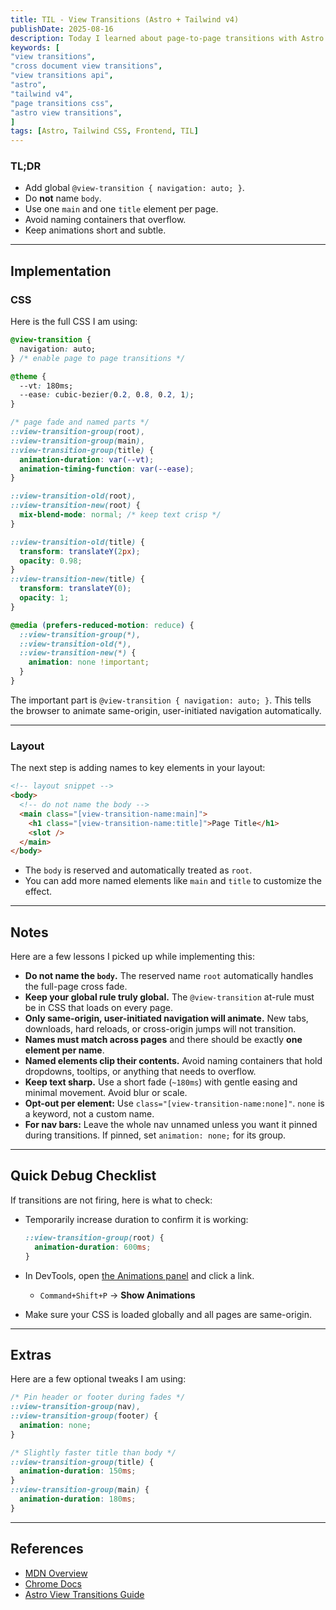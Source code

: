 ```yaml
---
title: TIL - View Transitions (Astro + Tailwind v4)
publishDate: 2025-08-16
description: Today I learned about page-to-page transitions with Astro and Tailwind v4. No router, no JS.
keywords: [
"view transitions",
"cross document view transitions",
"view transitions api",
"astro",
"tailwind v4",
"page transitions css",
"astro view transitions",
]
tags: [Astro, Tailwind CSS, Frontend, TIL]
---
```


### TL;DR

- Add global `@view-transition { navigation: auto; }`.
- Do **not** name `body`.
- Use one `main` and one `title` element per page.
- Avoid naming containers that overflow.
- Keep animations short and subtle.

---

## Implementation

### CSS

Here is the full CSS I am using:

```css
@view-transition {
  navigation: auto;
} /* enable page to page transitions */

@theme {
  --vt: 180ms;
  --ease: cubic-bezier(0.2, 0.8, 0.2, 1);
}

/* page fade and named parts */
::view-transition-group(root),
::view-transition-group(main),
::view-transition-group(title) {
  animation-duration: var(--vt);
  animation-timing-function: var(--ease);
}

::view-transition-old(root),
::view-transition-new(root) {
  mix-blend-mode: normal; /* keep text crisp */
}

::view-transition-old(title) {
  transform: translateY(2px);
  opacity: 0.98;
}
::view-transition-new(title) {
  transform: translateY(0);
  opacity: 1;
}

@media (prefers-reduced-motion: reduce) {
  ::view-transition-group(*),
  ::view-transition-old(*),
  ::view-transition-new(*) {
    animation: none !important;
  }
}
```

The important part is `@view-transition { navigation: auto; }`. This tells the browser to animate same-origin, user-initiated navigation automatically.

---

### Layout

The next step is adding names to key elements in your layout:

```html
<!-- layout snippet -->
<body>
  <!-- do not name the body -->
  <main class="[view-transition-name:main]">
    <h1 class="[view-transition-name:title]">Page Title</h1>
    <slot />
  </main>
</body>
```

- The `body` is reserved and automatically treated as `root`.
- You can add more named elements like `main` and `title` to customize the effect.

---

## Notes

Here are a few lessons I picked up while implementing this:

- **Do not name the `body`.** The reserved name `root` automatically handles the full-page cross fade.
- **Keep your global rule truly global.** The `@view-transition` at-rule must be in CSS that loads on every page.
- **Only same-origin, user-initiated navigation will animate.** New tabs, downloads, hard reloads, or cross-origin jumps will not transition.
- **Names must match across pages** and there should be exactly **one element per name**.
- **Named elements clip their contents.** Avoid naming containers that hold dropdowns, tooltips, or anything that needs to overflow.
- **Keep text sharp.** Use a short fade (`~180ms`) with gentle easing and minimal movement. Avoid blur or scale.
- **Opt-out per element:** Use `class="[view-transition-name:none]"`. `none` is a keyword, not a custom name.
- **For nav bars:** Leave the whole nav unnamed unless you want it pinned during transitions. If pinned, set `animation: none;` for its group.

---

## Quick Debug Checklist

If transitions are not firing, here is what to check:

- Temporarily increase duration to confirm it is working:

  ```css
  ::view-transition-group(root) {
    animation-duration: 600ms;
  }
  ```

- In DevTools, open [the Animations panel](https://developer.chrome.com/docs/devtools/css/animations) and click a link.
  - `Command+Shift+P` → **Show Animations**

- Make sure your CSS is loaded globally and all pages are same-origin.

---

## Extras

Here are a few optional tweaks I am using:

```css
/* Pin header or footer during fades */
::view-transition-group(nav),
::view-transition-group(footer) {
  animation: none;
}

/* Slightly faster title than body */
::view-transition-group(title) {
  animation-duration: 150ms;
}
::view-transition-group(main) {
  animation-duration: 180ms;
}
```

---

## References

- [MDN Overview](https://developer.mozilla.org/en-US/docs/Web/API/View_Transition_API)
- [Chrome Docs](https://developer.chrome.com/docs/web-platform/view-transitions)
- [Astro View Transitions Guide](https://docs.astro.build/en/guides/view-transitions)
